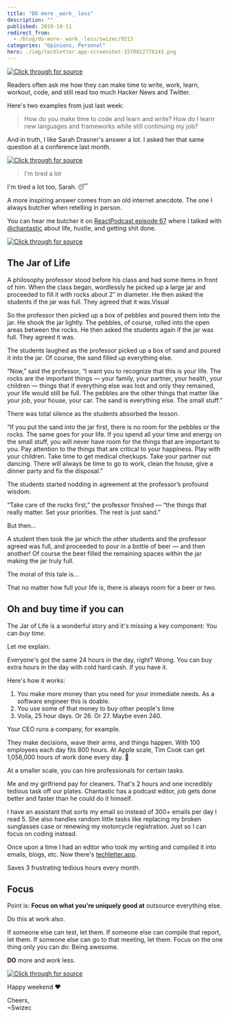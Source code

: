 ```yaml
---
title: "DO more _work_ less"
description: ""
published: 2019-10-11
redirect_from:
  - /blog/do-more-_work_-less/swizec/9213
categories: "Opinions, Personal"
hero: ./img/techletter.app-screenshot-1570812778143.png
---
```


[![Click through for source](./img/techletter.app-screenshot-1570812778143.png)](https://www.instagram.com/swizec/p/BjTbTegl3pM/)

Readers often ask me how they can make time to write, work, learn, workout, code, and still read too much Hacker News and Twitter.

Here's two examples from just last week:

> How do you make time to code and learn and write? How do I learn new languages and frameworks while still continuing my job?

And in truth, I like Sarah Drasner's answer a lot. I asked her that same question at a conference last month.

[![Click through for source](./img/techletter.app-screenshot-1570812778815.png)](https://twitter.com/Swizec/status/1172603915801522176)

> I'm tired a lot

I'm tired a lot too, Sarah. 😴

A more inspiring answer comes from an old internet anecdote. The one I always butcher when retelling in person.

You can hear me butcher it on [ReactPodcast episode 67](https://reactpodcast.com/67) where I talked with [@chantastic](https://twitter.com/chantastic) about life, hustle, and getting shit done.

[![Click through for source](./img/techletter.app-screenshot-1570812778432.png)](https://twitter.com/chantastic/status/1182318718446997504)

## The Jar of Life

A philosophy professor stood before his class and had some items in front of him. When the class began, wordlessly he picked up a large jar and proceeded to fill it with rocks about 2″ in diameter. He then asked the students if the jar was full. They agreed that it was.Visual

So the professor then picked up a box of pebbles and poured them into the jar. He shook the jar lightly. The pebbles, of course, rolled into the open areas between the rocks. He then asked the students again if the jar was full. They agreed it was.

The students laughed as the professor picked up a box of sand and poured it into the jar. Of course, the sand filled up everything else.

“Now,” said the professor, “I want you to recognize that this is your life. The rocks are the important things — your family, your partner, your health, your children — things that if everything else was lost and only they remained, your life would still be full. The pebbles are the other things that matter like your job, your house, your car. The sand is everything else. The small stuff.”

There was total silence as the students absorbed the lesson.

“If you put the sand into the jar first, there is no room for the pebbles or the rocks. The same goes for your life. If you spend all your time and energy on the small stuff, you will never have room for the things that are important to you. Pay attention to the things that are critical to your happiness. Play with your children. Take time to get medical checkups. Take your partner out dancing. There will always be time to go to work, clean the house, give a dinner party and fix the disposal.”

The students started nodding in agreement at the professor’s profound wisdom.

“Take care of the rocks first,” the professor finished — “the things that really matter. Set your priorities. The rest is just sand.”

But then…

A student then took the jar which the other students and the professor agreed was full, and proceeded to pour in a bottle of beer — and then another! Of course the beer filled the remaining spaces within the jar making the jar truly full.

The moral of this tale is…

That no matter how full your life is, there is always room for a beer or two.

## Oh and buy time if you can

The Jar of Life is a wonderful story and it's missing a key component: You can _buy time_.

Let me explain.

Everyone's got the same 24 hours in the day, right? Wrong. You can buy extra hours in the day with cold hard cash. If you have it.

Here's how it works:

1.  You make more money than you need for your immediate needs. As a software engineer this is doable.
2.  You use some of that money to buy other people's time
3.  Voila, 25 hour days. Or 26. Or 27. Maybe even 240.

Your CEO runs a company, for example.

They make decisions, wave their arms, and things happen. With 100 employees each day fits 800 hours. At Apple scale, Tim Cook can get 1,056,000 hours of work done every day. 🤯

At a smaller scale, you can hire professionals for certain tasks.

Me and my girlfriend pay for cleaners. That's 2 hours and one incredibly tedious task off our plates. Chantastic has a podcast editor, job gets done better and faster than he could do it himself.

I have an assistant that sorts my email so instead of 300+ emails per day I read 5. She also handles random little tasks like replacing my broken sunglasses case or renewing my motorcycle registration. Just so I can focus on coding instead.

Once upon a time I had an editor who took my writing and compiled it into emails, blogs, etc. Now there's [techletter.app](https://techletter.app).

Saves 3 frustrating tedious hours every month.

## Focus

Point is: **Focus on what you're uniquely good at** outsource everything else.

Do this at work also.

If someone else can test, let them. If someone else can compile that report, let them. If someone else can go to that meeting, let them. Focus on the one thing only you can do: Being awesome.

**DO** more and _work_ less.

[![Click through for source](./img/techletter.app-screenshot-1570812780373.png)](https://www.instagram.com/swizec/p/BjTbTegl3pM/)

Happy weekend ❤️

Cheers,  
~Swizec
